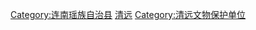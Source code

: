 [[Category:连南瑶族自治县|Category:连南瑶族自治县]]
[[Category:广东县级文物保护单位|清远]]
[[Category:清远文物保护单位|Category:清远文物保护单位]]